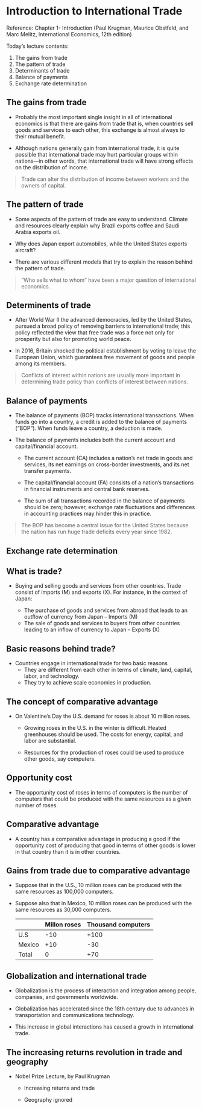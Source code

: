 # Introduction to International Trade

Reference: Chapter 1- Introduction (Paul Krugman, Maurice Obstfeld, and Marc Melitz, International Economics, 12th edition)

Today's lecture contents:

1. The gains from trade
2. The pattern of trade
3. Determinants of trade
4. Balance of payments
5. Exchange rate determination

## The gains from trade

- Probably the most important single insight in all of international economics is that there are gains from trade that is, when countries sell goods and services to each other, this exchange is almost always to their mutual benefit.

- Although nations generally gain from international trade, it is quite possible that international trade may hurt particular groups within nations—in other words, that international trade will have strong effects on the distribution of income. 

> Trade can alter the distribution of income between workers and the owners of capital.

## The pattern of trade

- Some aspects of the pattern of trade are easy to understand. Climate and resources clearly explain why Brazil exports coffee and Saudi Arabia exports oil. 

- Why does Japan export automobiles, while the United States exports aircraft?

-  There are various different models that try to explain the reason behind the pattern of trade.

> "Who sells what to whom" have been a major question of international economics.

## Determinents of trade

- After World War II the advanced democracies, led by the United States, pursued a broad policy of removing barriers to international trade; this policy reflected the view that free trade was a force not only for prosperity but also for promoting world peace.

- In 2016, Britain shocked the political establishment by voting to leave the European Union, which guarantees free movement of goods and people among its members.

> Conflicts of interest within nations are usually more important in determining trade policy than conflicts of interest between nations. 

## Balance of payments

- The balance of payments (BOP) tracks international transactions. When funds go into a country, a credit is added to the balance of payments (“BOP”). When funds leave a country, a deduction is made.

- The balance of payments includes both the current account and capital/financial account.
    
    - The current account (CA) includes a nation's net trade in goods and services, its net earnings on cross-border investments, and its net transfer payments.
    
    - The capital/financial account (FA) consists of a nation's transactions in financial instruments and central bank reserves.
    
    - The sum of all transactions recorded in the balance of payments should be zero; however, exchange rate fluctuations and differences in accounting practices may hinder this in practice.
    
> The BOP has become a central issue for the United States because the nation has run huge trade deficits every year since 1982.

## Exchange rate determination

## What is trade?

-   Buying and selling goods and services from other countries. Trade consist of imports (M) and exports (X). For instance, in the context of Japan:

    -   The purchase of goods and services from abroad that leads to an outflow of currency from Japan -- Imports (M)
    -   The sale of goods and services to buyers from other countries leading to an inflow of currency to Japan -- Exports (X)

## Basic reasons behind trade?

-   Countries engage in international trade for two basic reasons
    -   They are different from each other in terms of climate, land, capital, labor, and technology.
    -   They try to achieve scale economies in production.

## The concept of comparative advantage

-   On Valentine's Day the U.S. demand for roses is about 10 million roses.

    -   Growing roses in the U.S. in the winter is difficult. Heated greenhouses should be used. The costs for energy, capital, and labor are substantial.

    -   Resources for the production of roses could be used to produce other goods, say computers.

## Opportunity cost

-   The opportunity cost of roses in terms of computers is the number of computers that could be produced with the same resources as a given number of roses.

## Comparative advantage

-   A country has a comparative advantage in producing a good if the opportunity cost of producing that good in terms of other goods is lower in that country than it is in other countries.

## Gains from trade due to comparative advantage

-   Suppose that in the U.S., 10 million roses can be produced with the same resources as 100,000 computers.

-   Suppose also that in Mexico, 10 million roses can be produced with the same resources as 30,000 computers.

    |        | Millon roses | Thousand computers |
    |--------|--------------|--------------------|
    | U.S    | -10          | +100               |
    | Mexico | +10          | -30                |
    | Total  | 0            | +70                |

## Globalization and international trade

-   Globalization is the process of interaction and integration among people, companies, and governments worldwide.

-   Globalization has accelerated since the 18th century due to advances in transportation and communications technology.

-   This increase in global interactions has caused a growth in international trade.

## The increasing returns revolution in trade and geography

-   Nobel Prize Lecture, by Paul Krugman

    -   Increasing returns and trade

    -   Geography ignored

